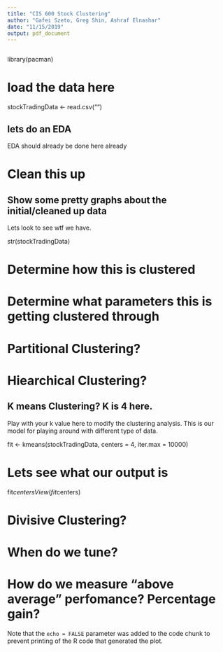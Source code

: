 ```yaml
---
title: "CIS 600 Stock Clustering"
author: "Gafei Szeto, Greg Shin, Ashraf Elnashar"
date: "11/15/2019"
output: pdf_document
---
```


```r

```

library(pacman)


# load the data here

stockTradingData <- read.csv("")


## lets do an EDA
EDA should already be done here already


# Clean this up

## Show some pretty graphs about the initial/cleaned up data

Lets look to see wtf we have.

str(stockTradingData)

# Determine how this is clustered

# Determine what parameters this is getting clustered through

# Partitional Clustering?

# Hiearchical Clustering?

## K means Clustering? K is 4 here.

Play with your k value here to modify the clustering analysis.
This is our model for playing around with different type of data.

fit <- kmeans(stockTradingData, centers = 4, iter.max = 10000)

# Lets see what our output is

fit$centers
View(fit$centers)


# Divisive Clustering? 

# When do we tune?

# How do we measure "above average" perfomance? Percentage gain? 




Note that the `echo = FALSE` parameter was added to the code chunk to prevent printing of the R code that generated the plot.
